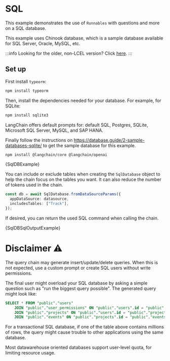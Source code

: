 # SQL

This example demonstrates the use of `Runnables` with questions and more on a SQL database.


This example uses Chinook database, which is a sample database available for SQL Server, Oracle, MySQL, etc.

:::info
Looking for the older, non-LCEL version? Click [here](/docs/modules/chains/popular/sqlite_legacy).
:::

## Set up

First install `typeorm`:

```bash npm2yarn
npm install typeorm
```

Then, install the dependencies needed for your database. For example, for SQLite:

```bash npm2yarn
npm install sqlite3
```

LangChain offers default prompts for: default SQL, Postgres, SQLite, Microsoft SQL Server, MySQL, and SAP HANA.

Finally follow the instructions on https://database.guide/2-sample-databases-sqlite/ to get the sample database for this example.


<IntegrationInstallTooltip></IntegrationInstallTooltip>

```bash npm2yarn
npm install @langchain/core @langchain/openai
```

<CodeBlock language="typescript">{SqlDBExample}</CodeBlock>

You can include or exclude tables when creating the `SqlDatabase` object to help the chain focus on the tables you want.
It can also reduce the number of tokens used in the chain.

```typescript
const db = await SqlDatabase.fromDataSourceParams({
  appDataSource: datasource,
  includesTables: ["Track"],
});
```

If desired, you can return the used SQL command when calling the chain.

<CodeBlock language="typescript">{SqlDBSqlOutputExample}</CodeBlock>

# Disclaimer ⚠️

The query chain may generate insert/update/delete queries. When this is not expected, use a custom prompt or create SQL users without write permissions.

The final user might overload your SQL database by asking a simple question such as "run the biggest query possible". The generated query might look like:

```sql
SELECT * FROM "public"."users"
    JOIN "public"."user_permissions" ON "public"."users".id = "public"."user_permissions".user_id
    JOIN "public"."projects" ON "public"."users".id = "public"."projects".user_id
    JOIN "public"."events" ON "public"."projects".id = "public"."events".project_id;
```

For a transactional SQL database, if one of the table above contains millions of rows, the query might cause trouble to other applications using the same database.

Most datawarehouse oriented databases support user-level quota, for limiting resource usage.
